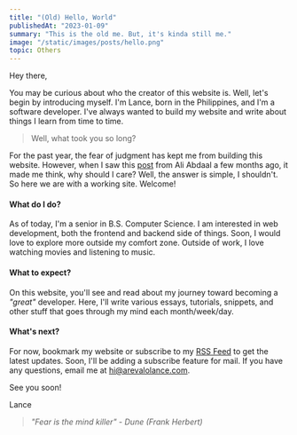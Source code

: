 ```yaml
---
title: "(Old) Hello, World"
publishedAt: "2023-01-09"
summary: "This is the old me. But, it's kinda still me."
image: "/static/images/posts/hello.png"
topic: Others
---
```


Hey there,

You may be curious about who the creator of this website is. Well, let's begin by introducing myself. I'm Lance, born in the Philippines, and I'm a software developer. I've always wanted to build my website and write about things I learn from time to time.

> Well, what took you so long?

For the past year, the fear of judgment has kept me from building this website. However, when I saw this [post](https://aliabdaal.com/book-journey/the-no-one-cares-mindset/) from Ali Abdaal a few months ago, it made me think, why should I care? Well, the answer is simple, I shouldn't. So here we are with a working site. Welcome!

#### **What do I do?**

As of today, I'm a senior in B.S. Computer Science. I am interested in web development, both the frontend and backend side of things. Soon, I would love to explore more outside my comfort zone. Outside of work, I love watching movies and listening to music.

#### **What to expect?**

On this website, you'll see and read about my journey toward becoming a _"great"_ developer. Here, I'll write various essays, tutorials, snippets, and other stuff that goes through my mind each month/week/day.

#### **What's next?**

For now, bookmark my website or subscribe to my [RSS Feed](https://arevalolance.com/feed.xml) to get the latest updates. Soon, I'll be adding a subscribe feature for mail. If you have any questions, email me at [hi@arevalolance.com](mailto:hi@arevalolance.com).

See you soon!

Lance

> _"Fear is the mind killer" - Dune (Frank Herbert)_
